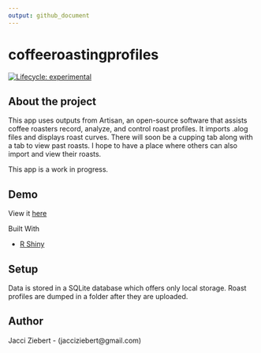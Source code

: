 ```yaml
---
output: github_document
---
```


<!-- README.md is generated from README.Rmd. Please edit that file -->


# coffeeroastingprofiles

<!-- badges: start -->
[![Lifecycle: experimental](https://img.shields.io/badge/lifecycle-experimental-orange.svg)](https://lifecycle.r-lib.org/articles/stages.html#experimental)
<!-- badges: end -->


## About the project

This app uses outputs from Artisan, an open-source software that assists coffee roasters record, analyze, and control roast profiles. It imports .alog files and displays roast curves. There will soon be a cupping tab along with a tab to view past roasts. I hope to have a place where others can also import and view their roasts.

This app is a work in progress.

## Demo

View it [here](https://jacciz.shinyapps.io/coffee_roasting/)

Built With

* [R Shiny](https://shiny.rstudio.com/)

## Setup

Data is stored in a SQLite database which offers only local storage. Roast profiles are dumped in a folder after they are uploaded.

## Author

Jacci Ziebert - (jacciziebert@gmail.com)

